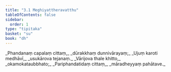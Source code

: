 ```yaml
---
title: "3.1 Meghiyattheravatthu"
tableOfContents: false
sidebar:
  order: 1
type: "tipitaka"
basket: "su"
book: "dh"
---
```



<DynamicBreadcrumb />

<Division number="33" book="dh" bookNo="18" page="18">

<Paragraph number="36" type="verses" book="dh">
_Phandanaṃ capalaṃ cittaṃ,_  
_dūrakkhaṃ dunnivārayaṃ;_  
_Ujuṃ karoti medhāvī,_  
_usukārova tejanaṃ._  

</Paragraph>

</Division>
<Division number="34" book="dh" bookNo="18" page="18">

<Paragraph number="37" type="verses" book="dh">
_Vārijova thale khitto,_  
_okamokataubbhato;_  
_Pariphandatidaṃ cittaṃ,_  
_māradheyyaṃ pahātave._
</Paragraph>
</Division>